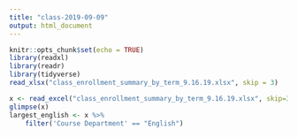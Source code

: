 ```yaml
---
title: "class-2019-09-09"
output: html_document
---
```


```r
knitr::opts_chunk$set(echo = TRUE)
library(readxl)
library(readr)
library(tidyverse)
read_xlsx("class_enrollment_summary_by_term_9.16.19.xlsx", skip = 3)
```

```r
x <- read_excel("class_enrollment_summary_by_term_9.16.19.xlsx", skip=3)
glimpse(x)
largest_english <- x %>% 
    filter('Course Department' == "English")
```